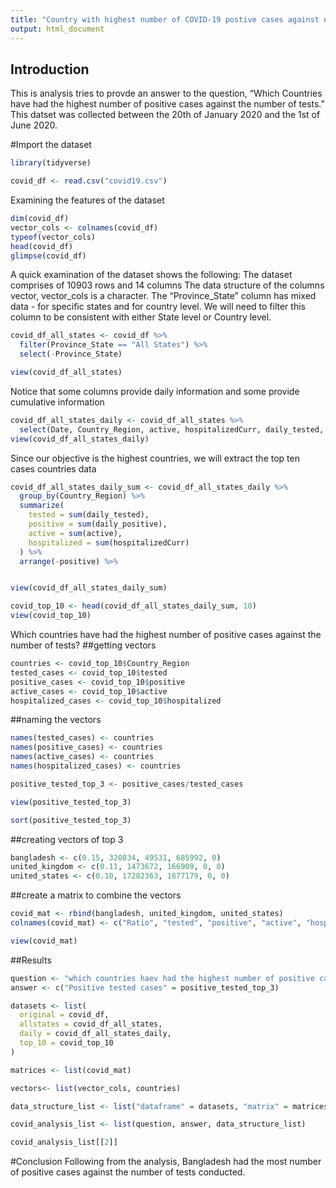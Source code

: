 ---
title: "Country with highest number of COVID-19 postive cases against number of tests"
output: html_document
---

## Introduction 

This is analysis tries to provde an answer to the question, "Which Countries have had the highest number of positive cases against the number of tests."
This datset was collected between the 20th of January 2020 and the 1st of June 2020.

#Import the dataset 
```{r}
library(tidyverse)

covid_df <- read.csv("covid19.csv")
```
Examining the features of the dataset
```{r}
dim(covid_df)
vector_cols <- colnames(covid_df)
typeof(vector_cols)
head(covid_df)
glimpse(covid_df)
```
A quick examination of the dataset shows the following:
The dataset comprises of 10903 rows and 14 columns
The data structure of the columns vector, vector_cols is a character.
The "Province_State" column has mixed data - for specific states and for country level. We will need to filter this column to be consistent with either State level or Country level.
```{r}
covid_df_all_states <- covid_df %>%
  filter(Province_State == "All States") %>%
  select(-Province_State)

view(covid_df_all_states)
```
Notice that some columns provide daily information and some provide cumulative information

```{r}
covid_df_all_states_daily <- covid_df_all_states %>%
  select(Date, Country_Region, active, hospitalizedCurr, daily_tested, daily_positive)
view(covid_df_all_states_daily)
```

Since our objective is the highest countries, we will extract the top ten cases countries data
```{r}
covid_df_all_states_daily_sum <- covid_df_all_states_daily %>%
  group_by(Country_Region) %>%
  summarize(
    tested = sum(daily_tested),
    positive = sum(daily_positive),
    active = sum(active),
    hospitalized = sum(hospitalizedCurr)
  ) %>%
  arrange(-positive) %>%


view(covid_df_all_states_daily_sum)

covid_top_10 <- head(covid_df_all_states_daily_sum, 10)
view(covid_top_10)
```

Which countries have had the highest number of positive cases against the number of tests?
##getting vectors
```{r}
countries <- covid_top_10$Country_Region
tested_cases <- covid_top_10$tested
positive_cases <- covid_top_10$positive
active_cases <- covid_top_10$active
hospitalized_cases <- covid_top_10$hospitalized
```
##naming the vectors
```{r}
names(tested_cases) <- countries
names(positive_cases) <- countries
names(active_cases) <- countries
names(hospitalized_cases) <- countries

positive_tested_top_3 <- positive_cases/tested_cases

view(positive_tested_top_3)

sort(positive_tested_top_3)
```
##creating vectors of top 3
```{r}
bangladesh <- c(0.15, 320834, 49531, 685992, 0)
united_kingdom <- c(0.11, 1473672, 166909, 0, 0)
united_states <- c(0.10, 17282363, 1877179, 0, 0)
```
##create a matrix to combine the vectors
```{r}
covid_mat <- rbind(bangladesh, united_kingdom, united_states)
colnames(covid_mat) <- c("Ratio", "tested", "positive", "active", "hospitalized")

view(covid_mat)
```
##Results
```{r}
question <- "which countries haev had the highest number of positive cases against the number of tests?"
answer <- c("Positive tested cases" = positive_tested_top_3)

datasets <- list(
  original = covid_df,
  allstates = covid_df_all_states,
  daily = covid_df_all_states_daily,
  top_10 = covid_top_10
)

matrices <- list(covid_mat)

vectors<- list(vector_cols, countries)

data_structure_list <- list("dataframe" = datasets, "matrix" = matrices, "vector" = vectors)

covid_analysis_list <- list(question, answer, data_structure_list)

covid_analysis_list[[2]]
```

#Conclusion
Following from the analysis, Bangladesh had the most number of positive cases against the number of tests conducted.